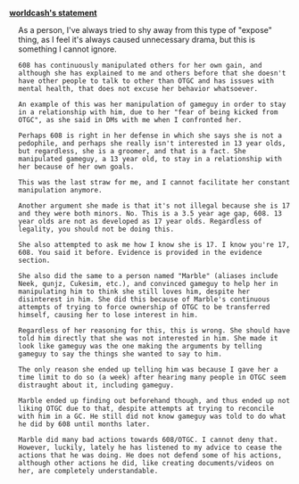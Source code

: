 <ins>**worldcash's statement**</ins>
<div style="padding-left: 1rem">
	As a person, I've always tried to shy away from this type of "expose" thing, as I feel it's always caused unnecessary drama, but this is something I cannot ignore.

    608 has continuously manipulated others for her own gain, and although she has explained to me and others before that she doesn't have other people to talk to other than OTGC and has issues with mental health, that does not excuse her behavior whatsoever.

    An example of this was her manipulation of gameguy in order to stay in a relationship with him, due to her "fear of being kicked from OTGC", as she said in DMs with me when I confronted her.

    Perhaps 608 is right in her defense in which she says she is not a pedophile, and perhaps she really isn't interested in 13 year olds, but regardless, she is a groomer, and that is a fact. She manipulated gameguy, a 13 year old, to stay in a relationship with her because of her own goals.

    This was the last straw for me, and I cannot facilitate her constant manipulation anymore.

    Another argument she made is that it's not illegal because she is 17 and they were both minors. No. This is a 3.5 year age gap, 608. 13 year olds are not as developed as 17 year olds. Regardless of legality, you should not be doing this.

    She also attempted to ask me how I know she is 17. I know you're 17, 608. You said it before. Evidence is provided in the evidence section.

    She also did the same to a person named "Marble" (aliases include Neek, qunjz, Cukesim, etc.), and convinced gameguy to help her in manipulating him to think she still loves him, despite her disinterest in him. She did this because of Marble's continuous attempts of trying to force ownership of OTGC to be transferred himself, causing her to lose interest in him.

    Regardless of her reasoning for this, this is wrong. She should have told him directly that she was not interested in him. She made it look like gameguy was the one making the arguments by telling gameguy to say the things she wanted to say to him.

    The only reason she ended up telling him was because I gave her a time limit to do so (a week) after hearing many people in OTGC seem distraught about it, including gameguy.

    Marble ended up finding out beforehand though, and thus ended up not liking OTGC due to that, despite attempts at trying to reconcile with him in a GC. He still did not know gameguy was told to do what he did by 608 until months later.

    Marble did many bad actions towards 608/OTGC. I cannot deny that. However, luckily, lately he has listened to my advice to cease the actions that he was doing. He does not defend some of his actions, although other actions he did, like creating documents/videos on her, are completely understandable.
</div>
